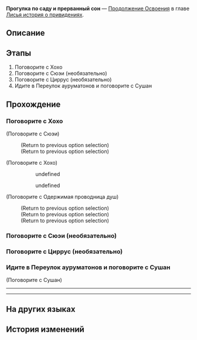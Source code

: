 {{Дополнить|Диалоги.}}
{{Миссия Инфобокс
|id              = 2021705
|Название        = 
|Изображение     = Миссия Освоения Прогулка по саду и прерванный сон.png
|Тип             = Продолжение Освоения
|События         = 
|Глава           = Лисья история о привидениях
|Условия         = Завершена [[Продолжение Освоения]] ''[[Прогулка по саду и прерванный сон]]''
|Персонажи       = Одержимая проводница душ; Первопроходец; Сушан; Сюэи; Хохо; Циррус
|СтартЛокация    = [[Лофу Сяньчжоу]] — [[Сад безмятежности]]
|Локации         = Сад безмятежности
|Предыдущая      = 
|Следующая       = 
|Награды         = Опыт Освоения*1 500; Звёздный нефрит*150; Путеводитель путешественника*15; Очищенный эфир*12; Утраченный кристалл*12; "Dancing Fantasms"*1 { text = Dancing Fantasms }; Кредиты*150 000
}}
'''Прогулка по саду и прерванный сон''' — [[Продолжение Освоения]] в главе [[Лисья история о привидениях]].

==Описание==
{{Описание|<!--официальное описание из Перекрёстка судеб-->}}

==Этапы==
# Поговорите с Хохо
# Поговорите с Сюэи (необязательно)
# Поговорите с Циррус (необязательно)
# Идите в Переулок ауруматонов и поговорите с Сушан

==Прохождение==
{{Дополнить}}


===Поговорите с Хохо===
{{Описание миссии|локация=Сад безмятежности|Пыль сражения улеглась, причём буквально. После всех «вот это поворотов», суматохи и беготни туда-сюда в компании судей вы наконец-то добрались до концовки этой жутковатой истории. Но, как и в большинстве ужастиков, режиссёр в финале обязательно оставляет намёк на возможное продолжение... Вы молитесь всем Эонам, чтобы продолжения не выходило!}}
{{Диалог Начало}}
<!--Unknown TalkSentence: 202260798-->

;(Поговорите с Сюэи)
<!--Unknown TalkSentence: 202260601-->
:<!--Unknown TalkSentence: 202260602-->
:<!--Unknown TalkSentence: 202260603-->
:;(Return to previous option selection)
:;(Return to previous option selection)
<!--Unknown TalkSentence: 202260613-->

;(Поговорите с Хохо)
<!--Unknown TalkSentence: 202260585-->
::{{Диалог|Стрелка}} undefined
::{{Диалог|Стрелка}} undefined
:<!--Unknown TalkSentence: 202260587-->
:<!--Unknown TalkSentence: 202260588-->
:<!--Unknown TalkSentence: 202260592-->
:<!--Unknown TalkSentence: 202260593-->
:<!--Unknown TalkSentence: 202260594-->
<!--Unknown TalkSentence: 202260600-->

;(Поговорите с Одержимая проводница душ)
<!--Unknown TalkSentence: 202260614-->
:<!--Unknown TalkSentence: 202260615-->
:<!--Unknown TalkSentence: 202260616-->
:;(Return to previous option selection)
:;(Return to previous option selection)
:;(Return to previous option selection)
<!--Unknown TalkSentence: 202260635-->
{{Диалог Конец}}

===Поговорите с Сюэи (необязательно)===
{{Диалог Начало}}
{{Диалог Конец}}

===Поговорите с Циррус (необязательно)===
{{Диалог Начало}}
{{Диалог Конец}}

===Идите в Переулок ауруматонов и поговорите с Сушан===
{{Описание миссии|локация=Переулок ауруматонов|Пока что всё закончилось. Хохо переживает за Гуйнайфэнь и надеется, что вы сможете передать новости Сушан, лучшей подруге Гуйнайфэнь.<br />Возможно, Сушан правильно поступила, что не пошла вместе с ней в Сад безмятежности, но, может, она всё-таки будет жалеть об этом решении... В любом случае пора поговорить.}}
{{Диалог Начало}}

;(Поговорите с Сушан)
----
<!--Unknown TalkSentence: 202260800-->
<!--Unknown TalkSentence: 202260802-->
<!--Unknown TalkSentence: 202260803-->
<!--Unknown TalkSentence: 202260804-->
<!--Unknown TalkSentence: 202260805-->
----
{{Диалог Конец}}

==На других языках==
{{На других языках
|en   = Sojourners' Ghastly Reverie
|zhs  = 游园惊梦
|zht  = 遊園驚夢
|ja   = 游園驚夢
|ko   = 유원경몽
|es   = Sustos en el parque
|fr   = Promenade fantasmagorique
|ru   = Прогулка по саду и прерванный сон
|th   = ฝันผวาในสวนเฮี้ยน
|vi   = Ác Mộng Vườn Hoang
|de   = Garten der Albträume
|id   = Mimpi Buruk di Taman
|pt   = Devaneio Lúgubre do Visitante
}}

==История изменений==
{{История изменений|2.7}}
